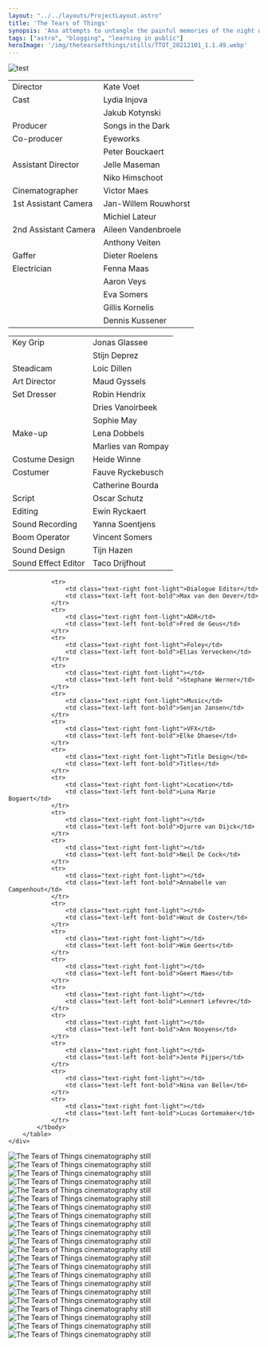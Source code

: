 ```yaml
---
layout: "../../layouts/ProjectLayout.astro"
title: 'The Tears of Things'
synopsis: 'Ana attempts to untangle the painful memories of the night when her marriage began to crumble. Unable to speak, she starts writing. Her diary becomes a letter to her husband about their growing alienation, set in a deafening silence.'
tags: ["astro", "blogging", "learning in public"]
heroImage: '/img/thetearsofthings/stills/TTOT_20212101_1.1.49.webp'
---
```


<section class="hero">    
    <div class="hero-content flex-col">
        <Image 
            src={import('../public/img/thetearsofthings/stills/TTOT_20212101_1.1.113.webp')}
            alt="test"
            format="webp"
            class="hero-image"
        />
    </div>
</section>

<section class="hero" >
    <div class="hero-content grid grid-cols-1 lg:grid-cols-6 items-start">           
        <table class="table-auto border-separate border-spacing-x-3 col-start-1 lg:col-start-1 col-span-1 lg:col-span-2">
            <tbody>
                <tr>
                    <td class="text-right font-light">Director</td>
                    <td class="text-left font-bold">Kate Voet</td>
                </tr>
                <tr>
                    <td class="text-right font-light">Cast</td>
                    <td class="text-left font-bold">Lydia Injova</td>
                </tr>
                <tr>
                    <td class="text-right font-light"></td>
                    <td class="text-left font-bold">Jakub Kotynski</td>
                </tr>
                <tr>
                    <td class="text-right font-light">Producer</td>
                    <td class="text-left font-bold">Songs in the Dark</td>
                </tr>
                <tr>
                    <td class="text-right font-light">Co-producer</td>
                    <td class="text-left font-bold">Eyeworks</td>
                </tr>
                <tr>
                    <td class="text-right font-light"></td>
                    <td class="text-left font-bold">Peter Bouckaert</td>
                </tr>
                <tr>
                    <td class="text-right font-light">Assistant Director</td>
                    <td class="text-left font-bold">Jelle Maseman</td>
                </tr>
                <tr>
                    <td class="text-right font-light"></td>
                    <td class="text-left font-bold">Niko Himschoot</td>
                </tr>
                <tr>
                    <td class="text-right font-light">Cinematographer</td>
                    <td class="text-left font-bold">Victor Maes</td>
                </tr>
                <tr>
                    <td class="text-right font-light">1st Assistant Camera</td>
                    <td class="text-left font-bold">Jan-Willem Rouwhorst</td>
                </tr>
                <tr>
                    <td class="text-right font-light"></td>
                    <td class="text-left font-bold">Michiel Lateur</td>
                </tr>
                <tr>
                    <td class="text-right font-light">2nd Assistant Camera</td>
                    <td class="text-left font-bold">Aileen Vandenbroele</td>
                </tr>
                <tr>
                    <td class="text-right font-light"></td>
                    <td class="text-left font-bold">Anthony Veiten</td>
                </tr>
                <tr>
                    <td class="text-right font-light">Gaffer</td>
                    <td class="text-left font-bold">Dieter Roelens</td>
                </tr>
                <tr>
                    <td class="text-right font-light">Electrician</td>
                    <td class="text-left font-bold">Fenna Maas</td>
                </tr>
                <tr>
                    <td class="text-right font-light"></td>
                    <td class="text-left font-bold">Aaron Veys</td>
                </tr>
                <tr>
                    <td class="text-right font-light"></td>
                    <td class="text-left font-bold">Eva Somers</td>
                </tr>
                <tr>
                    <td class="text-right font-light"></td>
                    <td class="text-left font-bold">Gillis Kornelis</td>
                </tr>
                <tr>
                    <td class="text-right font-light"></td>
                    <td class="text-left font-bold ">Dennis Kussener</td>
                </tr>
            </tbody>
        </table>
        <table class="table-auto border-separate border-spacing-x-3 col-start-1 lg:col-start-3 col-span-1 lg:col-span-2">
            <tbody>
                <tr>
                    <td class="text-right font-light">Key Grip</td>
                    <td class="text-left font-bold">Jonas Glassee</td>
                </tr>
                <tr>
                    <td class="text-right font-light"></td>
                    <td class="text-left font-bold">Stijn Deprez</td>
                </tr>
                <tr>
                    <td class="text-right font-light">Steadicam</td>
                    <td class="text-left font-bold">Loic Dillen</td>
                </tr>
                <tr>
                    <td class="text-right font-light">Art Director</td>
                    <td class="text-left font-bold">Maud Gyssels</td>
                </tr>
                <tr>
                    <td class="text-right font-light">Set Dresser</td>
                    <td class="text-left font-bold">Robin Hendrix</td>
                </tr>
                <tr>
                    <td class="text-right font-light"></td>
                    <td class="text-left font-bold">Dries Vanoirbeek</td>
                </tr>
                <tr>
                    <td class="text-right font-light"></td>
                    <td class="text-left font-bold">Sophie May</td>
                </tr>
                <tr>
                    <td class="text-right font-light">Make-up</td>
                    <td class="text-left font-bold">Lena Dobbels</td>
                </tr>
                <tr>
                    <td class="text-right font-light"></td>
                    <td class="text-left font-bold">Marlies van Rompay</td>
                </tr>
                <tr>
                    <td class="text-right font-light">Costume Design</td>
                    <td class="text-left font-bold">Heide Winne</td>
                </tr>
                <tr>
                    <td class="text-right font-light">Costumer</td>
                    <td class="text-left font-bold">Fauve Ryckebusch</td>
                </tr>
                <tr>
                    <td class="text-right font-light"></td>
                    <td class="text-left font-bold">Catherine Bourda</td>
                </tr>
                <tr>
                    <td class="text-right font-light">Script</td>
                    <td class="text-left font-bold">Oscar Schutz</td>
                </tr>
                <tr>
                    <td class="text-right font-light">Editing</td>
                    <td class="text-left font-bold">Ewin Ryckaert</td>
                </tr>
                <tr>
                    <td class="text-right font-light">Sound Recording</td>
                    <td class="text-left font-bold">Yanna Soentjens</td>
                </tr>
                <tr>
                    <td class="text-right font-light">Boom Operator</td>
                    <td class="text-left font-bold">Vincent Somers</td>
                </tr>
                <tr>
                    <td class="text-right font-light">Sound Design</td>
                    <td class="text-left font-bold">Tijn Hazen</td>
                </tr>
                <tr>
                    <td class="text-right font-light">Sound Effect Editor</td>
                    <td class="text-left font-bold">Taco Drijfhout</td>
                </tr>
            </tbody>
        </table>    
        <table class="table-auto border-separate border-spacing-x-3 col-start-1 lg:col-start-5 col-span-1 lg:col-span-2">
            <tbody>

                <tr>
                    <td class="text-right font-light">Dialogue Editor</td>
                    <td class="text-left font-bold">Max van den Oever</td>
                </tr>
                <tr>
                    <td class="text-right font-light">ADR</td>
                    <td class="text-left font-bold">Fred de Geus</td>
                </tr>
                <tr>
                    <td class="text-right font-light">Foley</td>
                    <td class="text-left font-bold">Elias Vervecken</td>
                </tr>
                <tr>
                    <td class="text-right font-light"></td>
                    <td class="text-left font-bold ">Stephane Werner</td>
                </tr>
                <tr>
                    <td class="text-right font-light">Music</td>
                    <td class="text-left font-bold">Senjan Jansen</td>
                </tr>
                <tr>
                    <td class="text-right font-light">VFX</td>
                    <td class="text-left font-bold">Elke Dhaese</td>
                </tr>
                <tr>
                    <td class="text-right font-light">Title Design</td>
                    <td class="text-left font-bold">Titles</td>
                </tr>
                <tr>
                    <td class="text-right font-light">Location</td>
                    <td class="text-left font-bold">Luna Marie Bogaert</td>
                </tr>
                <tr>
                    <td class="text-right font-light"></td>
                    <td class="text-left font-bold">Djurre van Dijck</td>
                </tr>
                <tr>
                    <td class="text-right font-light"></td>
                    <td class="text-left font-bold">Neil De Cock</td>
                </tr>
                <tr>
                    <td class="text-right font-light"></td>
                    <td class="text-left font-bold">Annabelle van Campenhout</td>
                </tr>
                <tr>
                    <td class="text-right font-light"></td>
                    <td class="text-left font-bold">Wout de Coster</td>
                </tr>
                <tr>
                    <td class="text-right font-light"></td>
                    <td class="text-left font-bold">Wim Geerts</td>
                </tr>
                <tr>
                    <td class="text-right font-light"></td>
                    <td class="text-left font-bold">Geert Maes</td>
                </tr>
                <tr>
                    <td class="text-right font-light"></td>
                    <td class="text-left font-bold">Lennert Lefevre</td>
                </tr>
                <tr>
                    <td class="text-right font-light"></td>
                    <td class="text-left font-bold">Ann Nooyens</td>
                </tr>
                <tr>
                    <td class="text-right font-light"></td>
                    <td class="text-left font-bold">Jente Pijpers</td>
                </tr>
                <tr>
                    <td class="text-right font-light"></td>
                    <td class="text-left font-bold">Nina van Belle</td>
                </tr>
                <tr>
                    <td class="text-right font-light"></td>
                    <td class="text-left font-bold">Lucas Gortemaker</td>
                </tr>
            </tbody>
        </table>  
    </div>  
</section>

<section class="hero">    
    <div class="hero-content flex-col">
        <Image 
            src={import('../public/img/thetearsofthings/stills/TTOT_20212101_1.1.1.webp')}
            alt="The Tears of Things cinematography still"
            format="webp"
            class="hero-image p-5"
        />
        <Image 
            src={import('../public/img/thetearsofthings/stills/TTOT_20212101_1.1.22.webp')}
            alt="The Tears of Things cinematography still"
            format="webp"
            class="hero-image p-5"
        />
    </div>
</section>


<section class="hero">    
    <div class="hero-content flex-col">
        <Image 
            src={import('../public/img/thetearsofthings/stills/TTOT_20212101_1.1.74.webp')}
            alt="The Tears of Things cinematography still"
            format="webp"
            class="hero-image p-5"
        />
        <Image 
            src={import('../public/img/thetearsofthings/stills/TTOT_20212101_1.1.49.webp')}
            alt="The Tears of Things cinematography still"
            format="webp"
            class="hero-image p-5"
        />
        <Image 
            src={import('../public/img/thetearsofthings/stills/TTOT_20212101_1.1.51.webp')}
            alt="The Tears of Things cinematography still"
            format="webp"
            class="hero-image p-5"
        />
        <Image 
            src={import('../public/img/thetearsofthings/stills/TTOT_20212101_1.1.53.webp')}
            alt="The Tears of Things cinematography still"
            format="webp"
            class="hero-image p-5"
        />
        <Image 
            src={import('../public/img/thetearsofthings/stills/TTOT_20212101_1.1.56.webp')}
            alt="The Tears of Things cinematography still"
            format="webp"
            class="hero-image p-5"
        />
        <Image 
            src={import('../public/img/thetearsofthings/stills/TTOT_20212101_1.1.82.webp')}
            alt="The Tears of Things cinematography still"
            format="webp"
            class="hero-image p-5"
        />
        <Image 
            src={import('../public/img/thetearsofthings/stills/TTOT_20212101_1.1.95.webp')}
            alt="The Tears of Things cinematography still"
            format="webp"
            class="hero-image p-5"
        />
        <Image 
            src={import('../public/img/thetearsofthings/stills/TTOT_20212101_1.1.112.webp')}
            alt="The Tears of Things cinematography still"
            format="webp"
            class="hero-image p-5"
        />
        <Image 
            src={import('../public/img/thetearsofthings/stills/TTOT_20212101_1.1.70.webp')}
            alt="The Tears of Things cinematography still"
            format="webp"
            class="hero-image p-5"
        />
        <Image 
            src={import('../public/img/thetearsofthings/stills/TTOT_20212101_1.1.73.webp')}
            alt="The Tears of Things cinematography still"
            format="webp"
            class="hero-image p-5"
        />
        <Image 
            src={import('../public/img/thetearsofthings/stills/TTOT_20212101_1.1.67.webp')}
            alt="The Tears of Things cinematography still"
            format="webp"
            class="hero-image p-5"
        />
        <Image 
            src={import('../public/img/thetearsofthings/stills/TTOT_20212101_1.1.66.webp')}
            alt="The Tears of Things cinematography still"
            format="webp"
            class="hero-image p-5"
        />
        <Image 
            src={import('../public/img/thetearsofthings/stills/TTOT_20212101_1.1.114.webp')}
            alt="The Tears of Things cinematography still"
            format="webp"
            class="hero-image p-5"
        />
        <Image 
            src={import('../public/img/thetearsofthings/stills/TTOT_20221008_1.19.1.webp')}
            alt="The Tears of Things cinematography still"
            format="webp"
            class="hero-image p-5"
        />
        <Image 
            src={import('../public/img/thetearsofthings/stills/TTOT_20212101_1.1.117.webp')}
            alt="The Tears of Things cinematography still"
            format="webp"
            class="hero-image p-5"
        />
        <Image 
            src={import('../public/img/thetearsofthings/stills/TTOT_20212101_1.1.122.webp')}
            alt="The Tears of Things cinematography still"
            format="webp"
            class="hero-image p-5"
        />
        <Image 
            src={import('../public/img/thetearsofthings/stills/TTOT_20212101_1.1.123.webp')}
            alt="The Tears of Things cinematography still"
            format="webp"
            class="hero-image p-5"
        />
        <Image 
            src={import('../public/img/thetearsofthings/stills/TTOT_20212101_1.1.124.webp')}
            alt="The Tears of Things cinematography still"
            format="webp"
            class="hero-image p-5"
        />
        <Image 
            src={import('../public/img/thetearsofthings/stills/TTOT_20212101_1.1.134.webp')}
            alt="The Tears of Things cinematography still"
            format="webp"
            class="hero-image p-5"
        />
        <Image 
            src={import('../public/img/thetearsofthings/stills/TTOT_20212101_1.1.127.webp')}
            alt="The Tears of Things cinematography still"
            format="webp"
            class="hero-image p-5"
        />
    </div>
</section>
